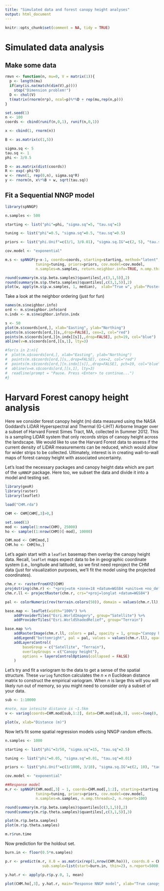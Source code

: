 ```yaml
---
title: "Simulated data and forest canopy height analyses"
output: html_document
---
```


```r
knitr::opts_chunk$set(comment = NA, tidy = TRUE)
```


# Simulated data analysis

## Make some data
```r
rmvn <- function(n, mu=0, V = matrix(1)){
  p <- length(mu)
  if(any(is.na(match(dim(V),p))))
    stop("Dimension problem!")
  D <- chol(V)
  t(matrix(rnorm(n*p), ncol=p)%*%D + rep(mu,rep(n,p)))
}

set.seed(1)
n <- 100
coords <- cbind(runif(n,0,1), runif(n,0,1))

x <- cbind(1, rnorm(n))

B <- as.matrix(c(1,5))

sigma.sq <- 5
tau.sq <- 1
phi <- 3/0.5

D <- as.matrix(dist(coords))
R <- exp(-phi*D)
w <- rmvn(1, rep(0,n), sigma.sq*R)
y <- rnorm(n, x%*%B + w, sqrt(tau.sq))
```

## Fit a Sequential NNGP model
```r
library(spNNGP)

n.samples <- 500

starting <- list("phi"=phi, "sigma.sq"=5, "tau.sq"=1)

tuning <- list("phi"=0.5, "sigma.sq"=0.5, "tau.sq"=0.5)

priors <- list("phi.Unif"=c(3/1, 3/0.01), "sigma.sq.IG"=c(2, 5), "tau.sq.IG"=c(2, 1))

cov.model <- "exponential"

m.s <- spNNGP(y~x-1, coords=coords, starting=starting, method="latent", n.neighbors=5,
              tuning=tuning, priors=priors, cov.model=cov.model,
              n.samples=n.samples, return.neighbor.info=TRUE, n.omp.threads=2)

round(summary(m.s$p.beta.samples)$quantiles[,c(3,1,5)],2)
round(summary(m.s$p.theta.samples)$quantiles[,c(3,1,5)],2)
plot(w, apply(m.s$p.w.samples, 1, median),  xlab="True w", ylab="Posterior median w")
```

Take a look at the neighbor ordering (just for fun)
```r
names(m.s$neighbor.info)
ord <- m.s$neighbor.info$ord
n.indx <- m.s$neighbor.info$n.indx

s <- 50
plot(m.s$coords[ord,], xlab="Easting", ylab="Northing")
points(m.s$coords[ord,][s,,drop=FALSE], cex=2, col="red")
points(m.s$coords[ord,][n.indx[[s]],,drop=FALSE], pch=19, col="blue")
abline(v=m.s$coords[ord,][s,1], lty=3)

#for(s in 2:n){
#  plot(m.s$coords[ord,], xlab="Easting", ylab="Northing")
#  points(m.s$coords[ord,][s,,drop=FALSE], cex=2, col="red")
#  points(m.s$coords[ord,][n.indx[[s]],,drop=FALSE], pch=19, col="blue")
#  abline(v=m.s$coords[ord,][s,1], lty=3)
#  readline(prompt = "Pause. Press <Enter> to continue...")
#}

```

# Harvard Forest canopy height analysis

Here we consider forest canopy height (m) data measured using the NASA Goddard's LiDAR Hyperspectral and Thermal (G-LiHT) Airborne Imager over a subset of Harvard Forest Simes Tract, MA, collected in Summer 2012. This is a sampling LiDAR system that only records strips of canopy height across the landscape. We would like to use the Harvard Forest data to assess if the current density of LiDAR measurements can be reduced, which would allow for wider strips to be collected. Ultimately, interest is in creating wall-to-wall maps of forest canopy height with associated uncertainty.

Let's load the necessary packages and canopy height data which are part of the `spNNGP` package. Here too, we subset the data and divide it into a model and testing set.
```r
library(geoR)
library(raster)
library(leaflet)

load("CHM.rda")

CHM <- CHM[CHM[,3]>0,]

set.seed(1)
mod <- sample(1:nrow(CHM), 25000)
ho <- sample((1:nrow(CHM))[-mod], 10000)

CHM.mod <- CHM[mod,]
CHM.ho <- CHM[ho,]
```

Let's again start with a `leaflet` basemap then overlay the canopy height data. Recall, `leaflet` maps expect data to be in geographic coordinate system (i.e., longitude and latitude), so we first need reproject the CHM data (just for visualization purposes, we'll fit the model using the projected coordinates).

```r
chm.r <- rasterFromXYZ(CHM)
proj4string(chm.r) <- "+proj=utm +zone=18 +datum=WGS84 +units=m +no_defs +ellps=WGS84 +towgs84=0,0,0"
chm.r.ll <- projectRaster(chm.r, crs="+proj=longlat +datum=WGS84")

pal <- colorNumeric(rev(terrain.colors(50)), domain = values(chm.r.ll), na.color = "transparent")

base.map <- leaflet(width="100%") %>%
    addProviderTiles("Esri.WorldImagery", group="Satellite") %>%
    addProviderTiles("Esri.WorldShadedRelief", group="Terrain")

base.map %>%
    addRasterImage(chm.r.ll, colors = pal, opacity = 1, group="Canopy height") %>%
    addLegend("bottomright", pal = pal, values = values(chm.r.ll), opacity = 1, title = "<center>Canopy height (m)</center>") %>%
    addLayersControl(
        baseGroup = c("Satellite", "Terrain"),
        overlayGroups = c("Canopy height"),
        options = layersControlOptions(collapsed = FALSE)
    )
```

Let's try and fit a variogram to the data to get a sense of the spatial structure. These `variog` function calculates the $n\times n$ Euclidean distance matrix to construct the empirical variogram. When $n$ is large this will you will likely run out of memory, so you might need to consider only a subset of your data.

```r
sub <- 1:10000

#note, max intesite distance is ~1.5km
v <- variog(coords=CHM.mod[sub,1:2], data=CHM.mod[sub,3], uvec=(seq(0, 500, length=30))) 

plot(v, xlab="Distance (m)")
```

Now let's fit some spatial regression models using NNGP random effects.
```r
n.samples <- 1000

starting <- list("phi"=3/50, "sigma.sq"=15, "tau.sq"=2.5)

tuning <- list("phi"=0.05, "sigma.sq"=0.01, "tau.sq"=0.01)

priors <- list("phi.Unif"=c(3/1000, 3/10), "sigma.sq.IG"=c(2, 10), "tau.sq.IG"=c(2, 5))

cov.model <- "exponential"

##Response model 
m.r <- spNNGP(CHM.mod[,3] ~ 1, coords=CHM.mod[,1:2], starting=starting, method="response", n.neighbors=10,
              tuning=tuning, priors=priors, cov.model=cov.model,
              n.samples=n.samples, n.omp.threads=2, n.report=100)

round(summary(m.r$p.beta.samples)$quantiles[c(3,1,5)],2)
round(summary(m.r$p.theta.samples)$quantiles[,c(3,1,5)],3)

plot(m.r$p.beta.samples)
plot(m.r$p.theta.samples)

m.r$run.time

```

Now prediction for the holdout set. 

```r
burn.in <- floor(0.5*n.samples)

p.r <- predict(m.r, X.0 = as.matrix(rep(1,nrow(CHM.ho))), coords.0 = CHM.ho[,c("x","y")],
                 sub.sample=list(start=burn.in, thin=2), n.report=5000, n.omp.threads=2)

y.hat.r <- apply(p.r$p.y.0, 1, mean)

plot(CHM.ho[,3], y.hat.r, main="Response NNGP model", xlab="True canopy height", ylab="Posterior predictive distribution mean")
```


